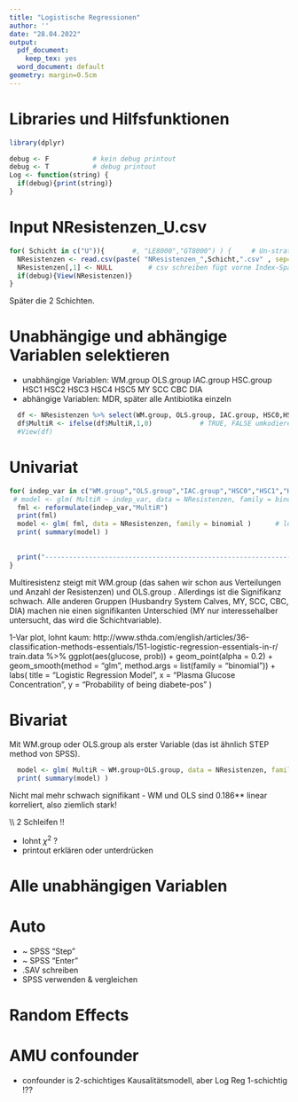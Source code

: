 ```yaml
---
title: "Logistische Regressionen"
author: ''
date: "28.04.2022"
output:
  pdf_document:
    keep_tex: yes
  word_document: default
geometry: margin=0.5cm
---
```


# Libraries und Hilfsfunktionen

```r
library(dplyr)

debug <- F           # kein debug printout
debug <- T           # debug printout
Log <- function(string) {
  if(debug){print(string)}  
}
```

# Input NResistenzen_U.csv

```r
for( Schicht in c("U")){       #, "LE8000","GT8000") ) {     # Un-stratisfied /  Less than or Equal to 8000 / Greater Than 8000 
  NResistenzen <- read.csv(paste( "NResistenzen_",Schicht,".csv" , sep="" ) )
  NResistenzen[,1] <- NULL         # csv schreiben fügt vorne Index-Spalte an; diese entfernen       ??????      
  if(debug){View(NResistenzen)}
}
```

Später die 2 Schichten. 

# Unabhängige und abhängige Variablen selektieren

- unabhängige Variablen: WM.group OLS.group	IAC.group	HSC.group	HSC1	HSC2	HSC3	HSC4	HSC5	MY	SCC	CBC	DIA
- abhängige Variablen: MDR, später alle Antibiotika einzeln

```r
  df <- NResistenzen %>% select(WM.group, OLS.group, IAC.group, HSC0,HSC1,HSC2,HSC3,HSC4,HSC5, MY, SCC, CBC, DIA, MultiR)
  df$MultiR <- ifelse(df$MultiR,1,0)            # TRUE, FALSE umkodieren in 1, 0 für Regressionen
  #View(df)
```

# Univariat

```r
for( indep_var in c("WM.group","OLS.group","IAC.group","HSC0","HSC1","HSC2","HSC3","HSC4","HSC5", "MY", "SCC", "CBC", "DIA") ){
 # model <- glm( MultiR ~ indep_var, data = NResistenzen, family = binomial )  OK
  fml <- reformulate(indep_var,"MultiR")
  print(fml)
  model <- glm( fml, data = NResistenzen, family = binomial )      # logit ist Standard-link function für binomial
  print( summary(model) )
  
  
  print("-----------------------------------------------------------------")
}
```
Multiresistenz steigt mit WM.group (das sahen wir schon aus Verteilungen und Anzahl der Resistenzen) und OLS.group . Allerdings ist die Signifikanz schwach.
Alle anderen Gruppen (Husbandry System Calves, MY, SCC, CBC, DIA)  machen nie einen signifikanten Unterschied (MY nur interessehalber untersucht, das wird die Schichtvariable).

1-Var plot, lohnt kaum: http://www.sthda.com/english/articles/36-classification-methods-essentials/151-logistic-regression-essentials-in-r/ 
  train.data %>%
  ggplot(aes(glucose, prob)) +
  geom_point(alpha = 0.2) +
  geom_smooth(method = "glm", method.args = list(family = "binomial")) +
  labs(
    title = "Logistic Regression Model", 
    x = "Plasma Glucose Concentration",
    y = "Probability of being diabete-pos"
    )


# Bivariat

Mit WM.group oder OLS.group als erster Variable (das ist ähnlich STEP method von SPSS).

```r
  model <- glm( MultiR ~ WM.group+OLS.group, data = NResistenzen, family = binomial )      
  print( summary(model) )
```
Nicht mal mehr schwach signifikant - WM und OLS sind 0.186** linear korreliert, also ziemlich stark!

\\\\ 2 Schleifen !!


- lohnt $\chi^2$ ?
- printout erklären oder unterdrücken 

# Alle unabhängigen Variablen 

# Auto 

- ~ SPSS "Step"
- ~ SPSS "Enter"
- .SAV schreiben
- SPSS verwenden & vergleichen

# Random Effects

# AMU confounder

- confounder is 2-schichtiges Kausalitätsmodell, aber Log Reg 1-schichtig !??
